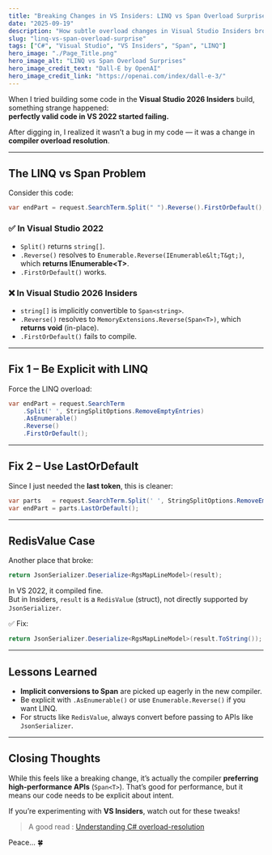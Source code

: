 ```yaml
---
title: "Breaking Changes in VS Insiders: LINQ vs Span Overload Surprises"
date: "2025-09-19"
description: "How subtle overload changes in Visual Studio Insiders broke my build — and how I fixed them."
slug: "linq-vs-span-overload-surprise"
tags: ["C#", "Visual Studio", "VS Insiders", "Span", "LINQ"]
hero_image: "./Page_Title.png"
hero_image_alt: "LINQ vs Span Overload Surprises"
hero_image_credit_text: "Dall-E by OpenAI"
hero_image_credit_link: "https://openai.com/index/dall-e-3/"
---
```


When I tried building some code in the **Visual Studio 2026 Insiders** build, something strange happened:  
**perfectly valid code in VS 2022 started failing.**

After digging in, I realized it wasn’t a bug in my code — it was a change in **compiler overload resolution**.

---

## The LINQ vs Span Problem

Consider this code:

```csharp
var endPart = request.SearchTerm.Split(" ").Reverse().FirstOrDefault();
```

### ✅ In Visual Studio 2022
- `Split()` returns `string[]`.
- `.Reverse()` resolves to `Enumerable.Reverse(IEnumerable&lt;T&gt;)`, which **returns IEnumerable&lt;T&gt;**.
- `.FirstOrDefault()` works.

### ❌ In Visual Studio 2026 Insiders
- `string[]` is implicitly convertible to `Span<string>`.
- `.Reverse()` resolves to `MemoryExtensions.Reverse(Span<T>)`, which **returns void** (in-place).
- `.FirstOrDefault()` fails to compile.

---

## Fix 1 – Be Explicit with LINQ

Force the LINQ overload:

```csharp
var endPart = request.SearchTerm
    .Split(' ', StringSplitOptions.RemoveEmptyEntries)
    .AsEnumerable()
    .Reverse()
    .FirstOrDefault();
```

---

## Fix 2 – Use LastOrDefault

Since I just needed the **last token**, this is cleaner:

```csharp
var parts   = request.SearchTerm.Split(' ', StringSplitOptions.RemoveEmptyEntries);
var endPart = parts.LastOrDefault();
```

---

## RedisValue Case

Another place that broke:

```csharp
return JsonSerializer.Deserialize<RgsMapLineModel>(result);
```

In VS 2022, it compiled fine.  
But in Insiders, `result` is a `RedisValue` (struct), not directly supported by `JsonSerializer`.

✅ Fix:

```csharp
return JsonSerializer.Deserialize<RgsMapLineModel>(result.ToString());
```

---

## Lessons Learned

- **Implicit conversions to Span** are picked up eagerly in the new compiler.
- Be explicit with `.AsEnumerable()` or use `Enumerable.Reverse()` if you want LINQ.
- For structs like `RedisValue`, always convert before passing to APIs like `JsonSerializer`.

---

## Closing Thoughts

While this feels like a breaking change, it’s actually the compiler **preferring high-performance APIs** (`Span<T>`). That’s good for performance, but it means our code needs to be explicit about intent.  

If you’re experimenting with **VS Insiders**, watch out for these tweaks!

> A good read : [Understanding C# overload-resolution](https://learn.microsoft.com/en-us/dotnet/core/compatibility/core-libraries/10.0/csharp-overload-resolution)

Peace... 🍀
